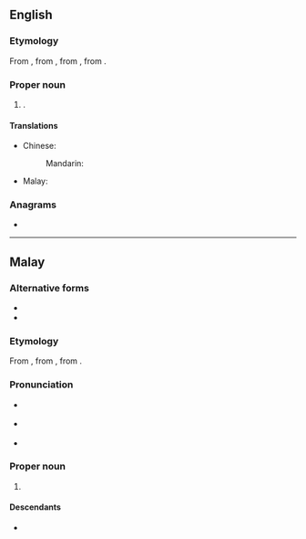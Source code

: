 {{also|ipoh}}
==English==
{{wikipedia}}

===Etymology===
From {{bor|en|ms|Ipoh}}, from {{m|ms|ipuh}}, from {{der|en|poz-mly-pro|*hipuh}}, from {{der|en|poz-pro|*qipuq}}.

===Proper noun===
{{en-proper noun}}

# {{place|en|capital city|s/Perak|c/Malaysia}}.

====Translations====
{{trans-top|capital of Perak}}
* Chinese:
*: Mandarin: {{t+|cmn|怡保|tr=Yíbǎo}}
* Malay: {{t|ms|Ipoh}}
{{trans-mid}}
{{trans-bottom}}

===Anagrams===
* {{anagrams|en|a=hiop|Hopi|IHOP|OHIP}}

----

==Malay==
{{wikipedia|lang=ms}}

===Alternative forms===
* {{l|ms|ipuh}}
* {{l|ms|ipoh}}

===Etymology===
From {{m|ms|ipuh}}, from {{der|ms|poz-mly-pro|*hipuh}}, from {{der|ms|poz-pro|*qipuq}}.

===Pronunciation===
* {{a|Johor-Selangor}} {{IPA|ms|/ipoh/}}
* {{a|Riau-Lingga}} {{IPA|ms|/ipʊh/}}
* {{rhymes|ms|ipoh|poh|oh}}

===Proper noun===
{{ms-proper noun|j=اڤوه}}

# {{place|en|capital city|s/Perak|c/Malaysia|t1=Ipoh}}

====Descendants====
* {{desc|bor=1|en|Ipoh}}